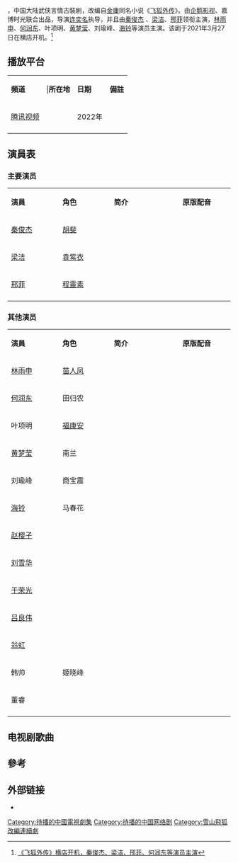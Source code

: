 {{Future tvshow}}
{{电视节目信息框
| 颜色 = #98AFC7
| 名称 = 飞狐外传
| 英文名称 = 
| 原名 =
| 图片 = 
| 图说 = 
| 分类 = 古装、武侠、言情
| 標語 = 
| 原创者 = [[金庸|金庸]]《[[飞狐外传|飞狐外传]]》
| 编剧 = 
| 导演 =[[连奕名|连奕名]]
| 演出 =  {{Plain list|*[[秦俊杰|秦俊杰]]
*[[梁洁|梁洁]]
*[[邢菲|邢菲]]
}}
| 配音 = 
| 旁白 = 
| 片尾曲 = 
| 主題曲 =
| 插曲 = 
| 国家 = {{PRC}}
| 语言 = [[現代標準漢語|漢語]]
| 季数 = 
| 原集數 = 40集
| 出品人 = 
| 制片人 = 
| 监制  = 
| 执行制片 = 
| 制作年份=2021年3月27日-7月26日
| 制作公司 =[[企鹅影视|企鹅影视]]<br>嘉博时光
| 拍摄地 = {{CHNML}}[[横店|横店]]
| 摄像 = 
| 每集長 = 
| 首播国家 = {{PRC}}
| 电视网 = {{PRC}}
| 集數 =
| 视频制式 =
| 音频制式 =
| 频道 =[[腾讯视频|腾讯视频]]
| 开始 = 
| 结束 = 
| 先于 = 
| 后于 = 
| 相关剧集 = 
| 官方网站 = 
}}
{{engname|《飞狐外传》|}}，中国大陆武侠言情古裝剧，改编自[[金庸|金庸]]同名小说《[[飞狐外传|飞狐外传]]》。由[[企鹅影视|企鹅影视]]、嘉博时光联合出品，导演[[连奕名|连奕名]]执导，并且由[[秦俊杰|秦俊杰]] 、[[梁洁|梁洁]]、[[邢菲|邢菲]]领衔主演，[[林雨申|林雨申]]、[[何润东|何润东]]、叶项明、[[黄梦莹|黄梦莹]]、刘瑜峰、[[海铃|海铃]]等演员主演。该剧于2021年3月27日在横店开机。<ref>[https://www.163.com/dy/article/G646C1FV051797EM.html 《飞狐外传》横店开机，秦俊杰、梁洁、邢菲、何润东等演员主演]</ref>

== 播放平台 ==
{| class="wikitable" width="60%"
|- style="background:#98AFC7 ; color:white" align=center
|'''頻道'''|||'''所在地'''||'''日期'''||'''備註'''
|-
|[[腾讯视频|腾讯视频]]||{{CHNML}}||2022年||align=left|
|-
|}

== 演員表 ==
===主要演员===
{|class="wikitable" width="50%"
|- style="background:#98AFC7 ; color:white" align=center
|style="width:15%"|'''演員'''||style="width:15%"|'''角色'''||style="width:20%"|'''简介'''||style="width:15%"|'''原版配音'''
|-
| [[秦俊杰|秦俊杰]]||[[胡斐|胡斐]]||||
|-
| [[梁洁|梁洁]]|| [[袁紫衣|袁紫衣]]||||
|-
|[[邢菲|邢菲]]||[[程靈素|程靈素]]||||
|-
|}

===其他演员===
{|class="wikitable" width="50%"
|- style="background:#98AFC7 ; color:white" align=center
|style="width:15%"|'''演員'''||style="width:15%"|'''角色'''||style="width:20%"|'''简介'''||style="width:15%"|'''原版配音'''
|-
|[[林雨申|林雨申]]||[[苗人凤|苗人凤]]||||
|-
|[[何润东|何润东]]||田归农||||
|-
|叶项明||[[福康安|福康安]]||||
|-
|[[黄梦莹|黄梦莹]]||南兰||||
|-
|刘瑜峰||商宝震||||
|-
|[[海铃|海铃]]||马春花||||
|-
|[[赵韩樱子|赵樱子]]||||||
|-
|[[刘雪华|刘雪华]]||||||
|-
|[[于荣光|于荣光]]||||||
|-
|[[吕良伟|吕良伟]]||||||
|-
|[[翁虹|翁虹]]||||||
|-
|韩帅||姬晓峰||||
|-
|董睿||||||
|-
|}

==电视剧歌曲==
{{Tracklist
| collapsed       = 
| headline        = 
| extra_column    = 演唱
| total_length    = 
| all_writing     = 
| all_lyrics      = 
| all_music       =

| title1          = 
| note1           = 片头曲
| writer1         = 
| lyrics1         = 
| music1          = 
| arranger1       = 
| extra1          = 

| title2          = 
| note2           = 片尾曲
| lyrics2         = 
| music2          = 
| arranger2       = 
| extra2          = 

| title3          = 
| note3           = 插曲
| lyrics3         = 
| music3          = 
| arranger3       = 
| extra3          = 

| title4          = 
| note4           = 插曲
| lyrics4         = 
| music4          = 
| arranger4       = 
| extra4          = 

| title5          = 
| note5           = 插曲
| lyrics5         = 
| music5          = 
| arranger5       = 
| extra5          = 

}}

== 參考 ==
{{reflist}}
== 外部链接 ==
*{{新浪微博|7578674166}}
{{待播的中國大陸古裝/民初電視劇}}
{{DEFAULTSORT:F飞}}
[[Category:待播的中國電視劇集|Category:待播的中國電視劇集]]
[[Category:待播的中国网络剧|Category:待播的中国网络剧]]
[[Category:雪山飛狐改編連續劇|Category:雪山飛狐改編連續劇]]